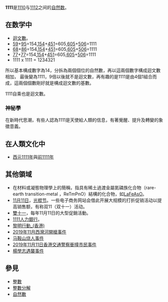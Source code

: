 {{Multiple issues|
{{original research|time=2015-11-13T15:13:10+00:00}}
{{Unreferenced|time=2020-12-22T04:16:08+00:00}}
}}
{{noteTA|G1=Math}}
{{整数
| other list = {{Numbers digits|digit=10}}{{Numbers digits|digit=100}}{{Numbers digits|digit=1000}}
| 罗马数字 = MCXI
| 二进制 = 10001010111
| 八进制 = 2127
| 十六进制 = 457
}}
'''1111'''是[[1110|1110]]与[[1112|1112]]之间的[[自然数|自然数]]。

== 在数学中 ==
{{數字性質|use math=yes}}
* [[迴文數|迴文數]]。
* [[59|59]]+[[95|95]]=154,[[154|154]]+[[451|451]]=605,[[605|605]]+[[506|506]]=1111
* [[68|68]]+[[86|86]]=154,[[154|154]]+[[451|451]]=605,[[605|605]]+[[506|506]]=1111
* [[77|77]]+[[77|77]]=154,[[154|154]]+[[451|451]]=605,[[605|605]]+[[506|506]]=1111
* 1111 x 1111 = 1234321

所以基本構成數字為14，分拆為兩個個位的自然數，再以這兩個數字構成迴文數相加，
最後變為1111，9倍以後就不是迴文數，再有趣的是1111是由4個1組合而成，這兩個個數剛好就是構成迴文數的基數。

1111自乘也是迴文數。

=== 神秘學 ===
在新時代思潮，有些人認為1111是天使給人類的信息，有著覺醒、提升及轉變的象徵意義。

== 在人類文化中 ==
* [[西元|西元]][[1111年|1111年]]與[[前1111年|前1111年]]

== 其他領域 ==
* 在材料或凝態物理學上的簡稱，指具有稀土過渡金屬氮磷族化合物（rare-earth transition-metal {{link-en|oxypnictide|oxypnictide}}，ReTmPnO）結構的化合物，如[[超導材料|LaFeAsO]]。
* [[11月11日|11月11日]]，[[光棍节|光棍节]]。一些电子商务网站会借此开展大规模的打折促销活动以提高销售额，有称双11（双十一）活动。
* [[雙十一|雙十一]]，每年11月11日的大型促銷活動。
* [[1111人力銀行|1111人力銀行]]。
* [[黎明行動_(香港)|黎明行動_(香港)]]
* [[2019年11月西灣河開槍事件|2019年11月西灣河開槍事件]]
* [[马鞍山烧人事件|马鞍山烧人事件]]
* [[2019年11月11日香港交通警察衝撞市民事件|2019年11月11日香港交通警察衝撞市民事件]]
* [[楊學志遇襲事件|楊學志遇襲事件]]

== 參見 ==
*[[整数|整數]]
*[[整數分解|整數分解]]
*[[自然数|自然數]]